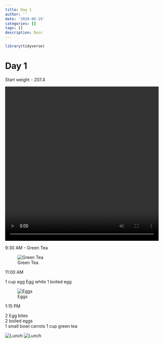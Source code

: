 ```yaml
---
title: Day 1
author: ''
date: '2020-06-19'
categories: []
tags: []
description: Desc
---
```


```r
library(tidyverse)

```

# Day 1

Start weight - 207.4

<video width="500" height="500" controls>
  <source src="./vid/start.MOV" type="video/mp4">
</video>

9:30 AM - Green Tea

![Green Tea](/img/tea1.jpg)

11:00 AM

1 cup egg Egg white
1 boiled egg

![Eggs](/img/breakfast1.jpg)

1:15 PM

2 Egg bites<br>
2 boiled eggs<br>
1 small bowl carrots
1 cup green tea

![Lunch](/img/lunch1.jpg)
![Lunch](/img/lunch1_1.jpg)


